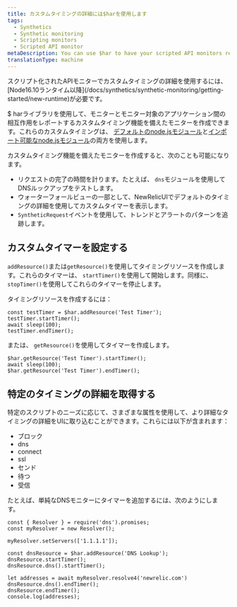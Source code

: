 ```yaml
---
title: カスタムタイミングの詳細には$harを使用します
tags:
  - Synthetics
  - Synthetic monitoring
  - Scripting monitors
  - Scripted API monitor
metaDescription: You can use $har to have your scripted API monitors report custom timing details that appear in the New Relic UI.
translationType: machine
---
```


<Callout variant="important">
  スクリプト化されたAPIモニターでカスタムタイミングの詳細を使用するには、 [Node16.10ランタイム以降](/docs/synthetics/synthetic-monitoring/getting-started/new-runtime)が必要です。
</Callout>

$ harライブラリを使用して、モニターとモニター対象のアプリケーション間の相互作用をレポートするカスタムタイミング機能を備えたモニターを作成できます。これらのカスタムタイミングは、 [デフォルトのnode.jsモジュール](/docs/synthetics/synthetic-monitoring/scripting-monitors/import-nodejs-modules/#supported-core-modules)と[インポート可能なnode.jsモジュール](/docs/synthetics/synthetic-monitoring/using-monitors/manage-monitor-runtimes/#v0)の両方を使用します。

カスタムタイミング機能を備えたモニターを作成すると、次のことも可能になります。

* リクエストの完了の時間を計ります。たとえば、 `dns`モジュールを使用してDNSルックアップをテストします。
* ウォーターフォールビューの一部として、NewRelicUIでデフォルトのタイミングの詳細を使用してカスタムタイマーを表示します。
* `SyntheticRequest`イベントを使用して、トレンドとアラートのパターンを追跡します。

## カスタムタイマーを設定する

`addResource()`または`getResource()`を使用してタイミングリソースを作成します。これらのタイマーは、 `startTimer()`を使用して開始します。同様に、 `stopTimer()`を使用してこれらのタイマーを停止します。

タイミングリソースを作成するには：

```
const testTimer = $har.addResource('Test Timer');
testTimer.startTimer();
await sleep(100);
testTimer.endTimer();
```

または、 `getResource()`を使用してタイマーを作成します。

```
$har.getResource('Test Timer').startTimer();
await sleep(100);
$har.getResource('Test Timer').endTimer();
```

## 特定のタイミングの詳細を取得する

特定のスクリプトのニーズに応じて、さまざまな属性を使用して、より詳細なタイミングの詳細をUIに取り込むことができます。これらには以下が含まれます：

* ブロック
* dns
* connect
* ssl
* センド
* 待つ
* 受信

たとえば、単純なDNSモニターにタイマーを追加するには、次のようにします。

```
const { Resolver } = require('dns').promises;
const myResolver = new Resolver();

myResolver.setServers(['1.1.1.1']);

const dnsResource = $har.addResource('DNS Lookup');
dnsResource.startTimer();
dnsResource.dns().startTimer();

let addresses = await myResolver.resolve4('newrelic.com')
dnsResource.dns().endTimer();
dnsResource.endTimer();
console.log(addresses);
```